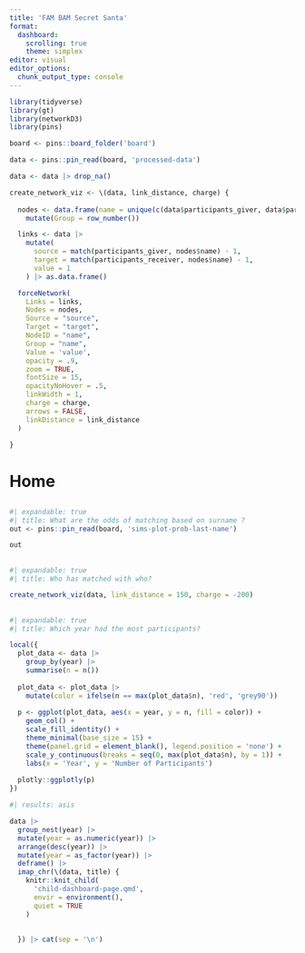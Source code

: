 ```yaml
---
title: 'FAM BAM Secret Santa'
format:
  dashboard:
    scrolling: true
    theme: simplex
editor: visual
editor_options: 
  chunk_output_type: console
---
```


```r
library(tidyverse)
library(gt)
library(networkD3)
library(pins)

board <- pins::board_folder('board')

data <- pins::pin_read(board, 'processed-data')

data <- data |> drop_na()

create_network_viz <- \(data, link_distance, charge) {
  
  nodes <- data.frame(name = unique(c(data$participants_giver, data$participants_receiver)))  |>
    mutate(Group = row_number())

  links <- data |>
    mutate(
      source = match(participants_giver, nodes$name) - 1,
      target = match(participants_receiver, nodes$name) - 1,
      value = 1
    ) |> as.data.frame()

  forceNetwork(
    Links = links,
    Nodes = nodes,
    Source = "source",
    Target = "target",
    NodeID = "name",
    Group = "name",
    Value = 'value',
    opacity = .9,
    zoom = TRUE,
    fontSize = 15,
    opacityNoHover = .5,
    linkWidth = 1,
    charge = charge,
    arrows = FALSE,
    linkDistance = link_distance
  )
  
}


```

# Home

## 
```r
#| expandable: true
#| title: What are the odds of matching based on surname ?
out <- pins::pin_read(board, 'sims-plot-prob-last-name')

out
```

##
```r
#| expandable: true
#| title: Who has matched with who?

create_network_viz(data, link_distance = 150, charge = -200)
```

##
```r
#| expandable: true
#| title: Which year had the most participants?

local({
  plot_data <- data |>
    group_by(year) |>
    summarise(n = n())
  
  plot_data <- plot_data |>
    mutate(color = ifelse(n == max(plot_data$n), 'red', 'grey90'))
  
  p <- ggplot(plot_data, aes(x = year, y = n, fill = color)) +
    geom_col() +
    scale_fill_identity() +
    theme_minimal(base_size = 15) +
    theme(panel.grid = element_blank(), legend.position = 'none') +
    scale_y_continuous(breaks = seq(0, max(plot_data$n), by = 1)) +
    labs(x = 'Year', y = 'Number of Participants')
  
  plotly::ggplotly(p)
})

```


```r
#| results: asis

data |>
  group_nest(year) |>
  mutate(year = as.numeric(year)) |>
  arrange(desc(year)) |>
  mutate(year = as_factor(year)) |>
  deframe() |>
  imap_chr(\(data, title) {
    knitr::knit_child(
      'child-dashboard-page.qmd',
      envir = environment(),
      quiet = TRUE
    )
    
    
  }) |> cat(sep = '\n')

```

